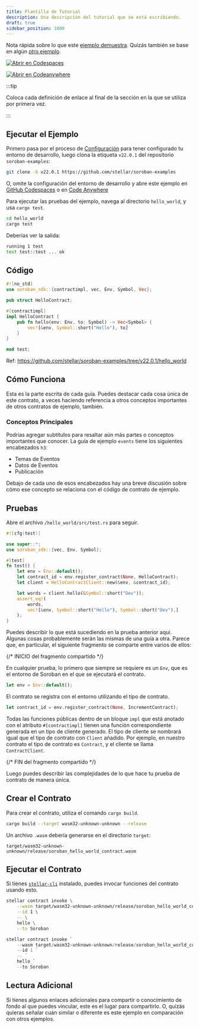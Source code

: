 ```yaml
---
title: Plantilla de Tutorial
description: Una descripción del tutorial que se está escribiendo.
draft: true
sidebar_position: 1000
---
```



Nota rápida sobre lo que este [ejemplo demuestra]. Quizás también se base en algún [otro ejemplo].

[![Abrir en Codespaces](https://github.com/codespaces/badge.svg)][open-in-github-codespaces]

[![Abrir en Codeanywhere](https://codeanywhere.com/img/open-in-codeanywhere-btn.svg)][open-in-code-anywhere]

:::tip

Coloca cada definición de enlace al final de la sección en la que se utiliza por primera vez.

:::

[open-in-github-codespaces]: https://github.com/codespaces/new?repo=stellar/soroban-examples&editor=web
[open-in-code-anywhere]: https://app.codeanywhere.com/#https://github.com/stellar/soroban-examples
[ejemplo demuestra]: https://github.com/stellar/soroban-examples/tree/v22.0.1/hello_world
[otro ejemplo]: ../getting-started/setup.mdx

## Ejecutar el Ejemplo

Primero pasa por el proceso de [Configuración] para tener configurado tu entorno de desarrollo, luego clona la etiqueta `v22.0.1` del repositorio `soroban-examples`:

```sh
git clone -b v22.0.1 https://github.com/stellar/soroban-examples
```

O, omite la configuración del entorno de desarrollo y abre este ejemplo en [GitHub Codespaces][open-in-github-codespaces] o en [Code Anywhere][open-in-code-anywhere]

Para ejecutar las pruebas del ejemplo, navega al directorio `hello_world`, y usa `cargo test`.

```sh
cd hello_world
cargo test
```

Deberías ver la salida:

```sh
running 1 test
test test::test ... ok
```

[configuración]: ../getting-started/setup.mdx

## Código

```rust title="hello_world/src/lib.rs"
#![no_std]
use soroban_sdk::{contractimpl, vec, Env, Symbol, Vec};

pub struct HelloContract;

#[contractimpl]
impl HelloContract {
    pub fn hello(env: Env, to: Symbol) -> Vec<Symbol> {
        vec![&env, Symbol::short("Hello"), to]
    }
}

mod test;
```

Ref: https://github.com/stellar/soroban-examples/tree/v22.0.1/hello_world

## Cómo Funciona

Esta es la parte escrita de cada guía. Puedes destacar cada cosa única de este contrato, a veces haciendo referencia a otros conceptos importantes de otros contratos de ejemplo, también.

### Conceptos Principales

Podrías agregar subtítulos para resaltar aún más partes o conceptos importantes que conocer. La guía de ejemplo `events` tiene los siguientes encabezados `h3`:

- Temas de Eventos
- Datos de Eventos
- Publicación

Debajo de cada uno de esos encabezados hay una breve discusión sobre cómo ese concepto se relaciona con el código de contrato de ejemplo.

## Pruebas

Abre el archivo `/hello_world/src/test.rs` para seguir.

```rust title="hello_world/src/test.rs"
#![cfg(test)]

use super::*;
use soroban_sdk::{vec, Env, Symbol};

#[test]
fn test() {
    let env = Env::default();
    let contract_id = env.register_contract(None, HelloContract);
    let client = HelloContractClient::new(&env, &contract_id);

    let words = client.hello(&Symbol::short("Dev"));
    assert_eq!(
        words,
        vec![&env, Symbol::short("Hello"), Symbol::short("Dev"),]
    );
}
```

Puedes describir lo que está sucediendo en la prueba anterior aquí. Algunas cosas probablemente serán las mismas de una guía a otra. Parece que, en particular, el siguiente fragmento se comparte entre varios de ellos:

{/* INICIO del fragmento compartido */}

En cualquier prueba, lo primero que siempre se requiere es un `Env`, que es el entorno de Soroban en el que se ejecutará el contrato.

```rust
let env = Env::default();
```

El contrato se registra con el entorno utilizando el tipo de contrato.

```rust
let contract_id = env.register_contract(None, IncrementContract);
```

Todas las funciones públicas dentro de un bloque `impl` que está anotado con el atributo `#[contractimpl]` tienen una función correspondiente generada en un tipo de cliente generado. El tipo de cliente se nombrará igual que el tipo de contrato con `Client` añadido. Por ejemplo, en nuestro contrato el tipo de contrato es `Contract`, y el cliente se llama `ContractClient`.

{/* FIN del fragmento compartido */}

Luego puedes describir las complejidades de lo que hace tu prueba de contrato de manera única.

## Crear el Contrato

Para crear el contrato, utiliza el comando `cargo build`.

```sh
cargo build --target wasm32-unknown-unknown --release
```

Un archivo `.wasm` debería generarse en el directorio `target`:

```
target/wasm32-unknown-unknown/release/soroban_hello_world_contract.wasm
```

## Ejecutar el Contrato

Si tienes [`stellar-cli`] instalado, puedes invocar funciones del contrato usando esto.

<Tabs groupId="platform" defaultValue={getPlatform()}>

<TabItem value="unix" label="macOS/Linux">

```sh
stellar contract invoke \
    --wasm target/wasm32-unknown-unknown/release/soroban_hello_world_contract.wasm \
    --id 1 \
    -- \
    hello \
    --to Soroban
```

</TabItem>

<TabItem value="windows" label="Windows (PowerShell)">

```powershell
stellar contract invoke `
    --wasm target/wasm32-unknown-unknown/release/soroban_hello_world_contract.wasm `
    --id 1 `
    -- `
    hello `
    --to Soroban
```

</TabItem>

</Tabs>

[`stellar-cli`]: ../getting-started/setup.mdx#install-the-stellar-cli

## Lectura Adicional

Si tienes algunos enlaces adicionales para compartir o conocimiento de fondo al que puedes vincular, este es el lugar para compartirlo. O, quizás quieras señalar cuán similar o diferente es este ejemplo en comparación con otros ejemplos.
